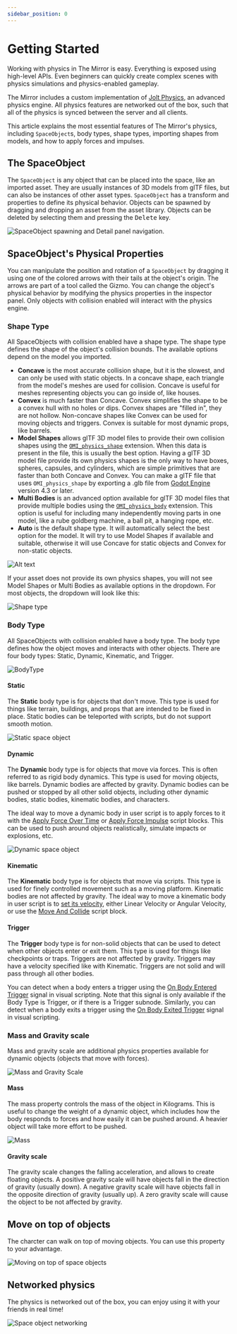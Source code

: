 ```yaml
---
sidebar_position: 0
---
```




# Getting Started

Working with physics in The Mirror is easy. Everything is exposed using high-level APIs. Even beginners can quickly create complex scenes with physics simulations and physics-enabled gameplay.

The Mirror includes a custom implementation of [Jolt Physics](https://github.com/jrouwe/JoltPhysics), an advanced physics engine. All physics features are networked out of the box, such that all of the physics is synced between the server and all clients.

This article explains the most essential features of The Mirror's physics, including `SpaceObject`s, body types, shape types, importing shapes from models, and how to apply forces and impulses.

## The SpaceObject

The `SpaceObject` is any object that can be placed into the space, like an imported asset. They are usually instances of 3D models from glTF files, but can also be instances of other asset types. `SpaceObject` has a transform and properties to define its physical behavior. Objects can be spawned by dragging and dropping an asset from the asset library. Objects can be deleted by selecting them and pressing the <kbd>Delete</kbd> key.

![SpaceObject spawning and Detail panel navigation.](SpaceObject-Spawning-DetailPanelNavigation.gif)

## SpaceObject's Physical Properties

You can manipulate the position and rotation of a `SpaceObject` by dragging it using one of the colored arrows with their tails at the object's origin. The arrows are part of a tool called the Gizmo. You can change the object's physical behavior by modifying the physics properties in the inspector panel. Only objects with collision enabled will interact with the physics engine.

### Shape Type

All SpaceObjects with collision enabled have a shape type. The shape type defines the shape of the object's collision bounds. The available options depend on the model you imported.

- **Concave** is the most accurate collision shape, but it is the slowest, and can only be used with static objects. In a concave shape, each triangle from the model's meshes are used for collision. Concave is useful for meshes representing objects you can go inside of, like houses.
- **Convex** is much faster than Concave. Convex simplifies the shape to be a convex hull with no holes or dips. Convex shapes are "filled in", they are not hollow. Non-concave shapes like Convex can be used for moving objects and triggers. Convex is suitable for most dynamic props, like barrels.
- **Model Shapes** allows glTF 3D model files to provide their own collision shapes using the [`OMI_physics_shape`](https://github.com/omigroup/gltf-extensions/tree/main/extensions/2.0/OMI_physics_shape) extension. When this data is present in the file, this is usually the best option. Having a glTF 3D model file provide its own physics shapes is the only way to have boxes, spheres, capsules, and cylinders, which are simple primitives that are faster than both Concave and Convex. You can make a glTF file that uses `OMI_physics_shape` by exporting a .glb file from [Godot Engine](https://godotengine.org/) version 4.3 or later.
- **Multi Bodies** is an advanced option available for glTF 3D model files that provide multiple bodies using the [`OMI_physics_body`](https://github.com/omigroup/gltf-extensions/tree/main/extensions/2.0/OMI_physics_body) extension. This option is useful for including many independently moving parts in one model, like a rube goldberg machine, a ball pit, a hanging rope, etc.
- **Auto** is the default shape type. It will automatically select the best option for the model. It will try to use Model Shapes if available and suitable, otherwise it will use Concave for static objects and Convex for non-static objects.

![Alt text](SpaceObject-ConvexConcave.png)

If your asset does not provide its own physics shapes, you will not see Model Shapes or Multi Bodies as available options in the dropdown. For most objects, the dropdown will look like this:

![Shape type](SpaceObject-ShapeType.png)

### Body Type

All SpaceObjects with collision enabled have a body type. The body type defines how the object moves and interacts with other objects. There are four body types: Static, Dynamic, Kinematic, and Trigger.

![BodyType](SpaceObject-BodyType.png)

#### Static

The **Static** body type is for objects that don't move. This type is used for things like terrain, buildings, and props that are intended to be fixed in place. Static bodies can be teleported with scripts, but do not support smooth motion.

![Static space object](SpaceObject-Static.gif)

#### Dynamic

The **Dynamic** body type is for objects that move via forces. This is often referred to as rigid body dynamics. This type is used for moving objects, like barrels. Dynamic bodies are affected by gravity. Dynamic bodies can be pushed or stopped by all other solid objects, including other dynamic bodies, static bodies, kinematic bodies, and characters.

The ideal way to move a dynamic body in user script is to apply forces to it with the [Apply Force Over Time](/docs/script/vs_api_reference#apply-force-over-time) or [Apply Force Impulse](/docs/script/vs_api_reference#apply-force-impulse) script blocks. This can be used to push around objects realistically, simulate impacts or explosions, etc.

![Dynamic space object](SpaceObject-Dynamic.gif)

#### Kinematic

The **Kinematic** body type is for objects that move via scripts. This type is used for finely controlled movement such as a moving platform. Kinematic bodies are not affected by gravity. The ideal way to move a kinematic body in user script is to [set its velocity](/docs/script/vs_api_reference#properties), either Linear Velocity or Angular Velocity, or use the [Move And Collide](/docs/script/vs_api_reference#move-and-collide) script block.

#### Trigger

The **Trigger** body type is for non-solid objects that can be used to detect when other objects enter or exit them. This type is used for things like checkpoints or traps. Triggers are not affected by gravity. Triggers may have a velocity specified like with Kinematic. Triggers are not solid and will pass through all other bodies.

You can detect when a body enters a trigger using the [On Body Entered Trigger](/docs/script/vs_api_reference#on-body-entered-trigger) signal in visual scripting. Note that this signal is only available if the Body Type is Trigger, or if there is a Trigger subnode. Similarly, you can detect when a body exits a trigger using the [On Body Exited Trigger](/docs/script/vs_api_reference#on-body-exited-trigger) signal in visual scripting.

### Mass and Gravity scale

Mass and gravity scale are additional physics properties available for dynamic objects (objects that move with forces).

![Mass and Gravity Scale](SpaceObject-MassAndGravityScale.png)

#### Mass

The mass property controls the mass of the object in Kilograms. This is useful to change the weight of a dynamic object, which includes how the body responds to forces and how easily it can be pushed around. A heavier object will take more effort to be pushed.

![Mass](SpaceObject-Mass.gif)

#### Gravity scale

The gravity scale changes the falling acceleration, and allows to create floating objects. A positive gravity scale will have objects fall in the direction of gravity (usually down). A negative gravity scale will have objects fall in the opposite direction of gravity (usually up). A zero gravity scale will cause the object to be not affected by gravity.

## Move on top of objects

The charcter can walk on top of moving objects. You can use this property to your advantage.

![Moving on top of space objects](SpaceObject-MovingOnTop.gif)

## Networked physics

The physics is networked out of the box, you can enjoy using it with your friends in real time!

![Space object networking](SpaceObjcet-Networking.gif)
